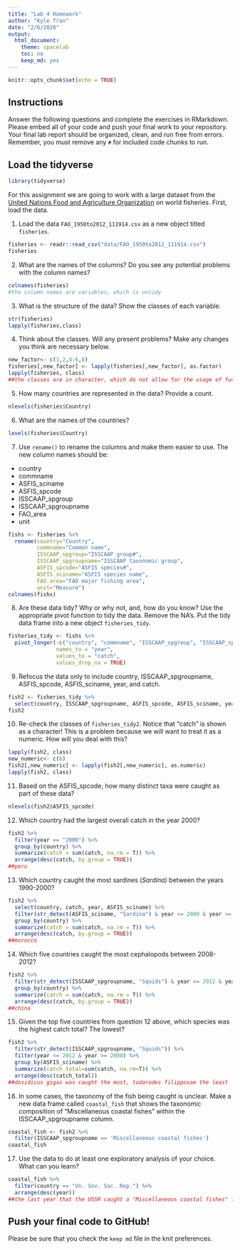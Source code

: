 ---
title: "Lab 4 Homework"
author: "Kyle Tran"
date: "2/6/2020"
output:
  html_document:
    theme: spacelab
    toc: no
    keep_md: yes
---

```{r setup, include=FALSE}
knitr::opts_chunk$set(echo = TRUE)
```

## Instructions
Answer the following questions and complete the exercises in RMarkdown. Please embed all of your code and push your final work to your repository. Your final lab report should be organized, clean, and run free from errors. Remember, you must remove any `#` for included code chunks to run.  

## Load the tidyverse
```{r message=FALSE, warning=FALSE}
library(tidyverse)
```

For this assignment we are going to work with a large dataset from the [United Nations Food and Agriculture Organization](http://www.fao.org/about/en/) on world fisheries. First, load the data.  

1. Load the data `FAO_1950to2012_111914.csv` as a new object titled `fisheries`.
```{r}
fisheries <- readr::read_csv("data/FAO_1950to2012_111914.csv")
fisheries
```
2. What are the names of the columns? Do you see any potential problems with the column names?
```{r}
colnames(fisheries)
#the column names are variables, which is untidy
```


3. What is the structure of the data? Show the classes of each variable.
```{r}
str(fisheries)
lapply(fisheries,class)
```


4. Think about the classes. Will any present problems? Make any changes you think are necessary below.
```{r}
new_factor<- c(1,2,4:6,8)
fisheries[,new_factor] <- lapply(fisheries[,new_factor], as.factor)
lapply(fisheries, class)
##the classes are in character, which do not allow for the usage of functions
```


5. How many countries are represented in the data? Provide a count.
```{r}
nlevels(fisheries$Country)
```


6. What are the names of the countries?
```{r}
levels(fisheries$Country)
```


7. Use `rename()` to rename the columns and make them easier to use. The new column names should be:  
+ country
+ commname
+ ASFIS_sciname
+ ASFIS_spcode
+ ISSCAAP_spgroup
+ ISSCAAP_spgroupname
+ FAO_area
+ unit
```{r}
fishs <- fisheries %>% 
  rename(country="Country", 
         commname="Common name", 
         ISSCAAP_spgroup="ISSCAAP group#",  
         ISSCAAP_spgroupname="ISSCAAP taxonomic group", 
         ASFIS_spcode="ASFIS species#", 
         ASFIS_sciname="ASFIS species name", 
         FAO_area="FAO major fishing area", 
         unit="Measure")
colnames(fishs)

```

8. Are these data tidy? Why or why not, and, how do you know? Use the appropriate pivot function to tidy the data. Remove the NA's. Put the tidy data frame into a new object `fisheries_tidy`.  
```{r}
fisheries_tidy <- fishs %>% 
  pivot_longer(-c("country", "commname", "ISSCAAP_spgroup", "ISSCAAP_spgroupname", "ASFIS_spcode", "ASFIS_sciname", "FAO_area", "unit"),
               names_to = "year",
               values_to = "catch",
               values_drop_na = TRUE)
```

9. Refocus the data only to include country, ISSCAAP_spgroupname, ASFIS_spcode, ASFIS_sciname, year, and catch.
```{r}
fish2 <- fisheries_tidy %>% 
  select(country, ISSCAAP_spgroupname, ASFIS_spcode, ASFIS_sciname, year, catch)
fish2
```


10. Re-check the classes of `fisheries_tidy2`. Notice that "catch" is shown as a character! This is a problem because we will want to treat it as a numeric. How will you deal with this?
```{r}
lapply(fish2, class)
new_numeric<- c(6)
fish2[,new_numeric] <- lapply(fish2[,new_numeric], as.numeric)
lapply(fish2, class)
```


11. Based on the ASFIS_spcode, how many distinct taxa were caught as part of these data?
```{r}
nlevels(fish2$ASFIS_spcode)
```


12. Which country had the largest overall catch in the year 2000?
```{r}
fish2 %>% 
  filter(year == "2000") %>% 
  group_by(country) %>% 
  summarize(catch = sum(catch, na.rm = T)) %>% 
  arrange(desc(catch, by.group = TRUE))
##peru
```


13. Which country caught the most sardines (_Sardina_) between the years 1990-2000?
```{r}
fish2 %>% 
  select(country, catch, year, ASFIS_sciname) %>%
  filter(str_detect(ASFIS_sciname, "Sardina") & year <= 2000 & year >= 1990) %>% 
  group_by(country) %>% 
  summarize(catch = sum(catch, na.rm = T)) %>% 
  arrange(desc(catch, by.group = TRUE))
##morocco
```


14. Which five countries caught the most cephalopods between 2008-2012?
```{r}
fish2 %>% 
  filter(str_detect(ISSCAAP_spgroupname, "Squids") & year <= 2012 & year >= 2008) %>% 
  group_by(country) %>% 
  summarize(catch = sum(catch, na.rm = T)) %>% 
  arrange(desc(catch, by.group = TRUE))
##china
```


15. Given the top five countries from question 12 above, which species was the highest catch total? The lowest?
```{r}
fish2 %>% 
  filter(str_detect(ISSCAAP_spgroupname, "Squids")) %>% 
  filter(year <= 2012 & year >= 2008) %>% 
  group_by(ASFIS_sciname) %>% 
  summarize(catch_total=sum(catch, na.rm=T)) %>% 
  arrange(desc(catch_total))
##dosidicus gigas was caught the most, todarodes filippovae the least
```


16. In some cases, the taxonomy of the fish being caught is unclear. Make a new data frame called `coastal_fish` that shows the taxonomic composition of "Miscellaneous coastal fishes" within the ISSCAAP_spgroupname column.
```{r}
coastal_fish <- fish2 %>% 
  filter(ISSCAAP_spgroupname == 'Miscellaneous coastal fishes')
coastal_fish
```


17. Use the data to do at least one exploratory analysis of your choice. What can you learn?
```{r}
coastal_fish %>%
  filter(country == "Un. Sov. Soc. Rep.") %>%
  arrange(desc(year))
##the last year that the USSR caught a "Miscellaneous coastal fishes" fish was 1991, which coincidentally happened to be the same year it dissolved
```

## Push your final code to GitHub!
Please be sure that you check the `keep md` file in the knit preferences.   
